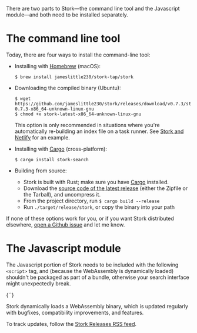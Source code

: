 
<div>

There are two parts to Stork—the command line tool and the Javascript module—and both need to be installed separately.

# The command line tool

Today, there are four ways to install the command-line tool:

- Installing with [Homebrew](https://brew.sh) (macOS):
  ```
  $ brew install jameslittle230/stork-tap/stork
  ```
- Downloading the compiled binary (Ubuntu):
  ```
  $ wget https://github.com/jameslittle230/stork/releases/download/v0.7.3/stork-0.7.3-x86_64-unknown-linux-gnu
  $ chmod +x stork-latest-x86_64-unknown-linux-gnu
  ```

  This option is only recommended in situations where you're automatically re-building an index file on a task runner. See [Stork and Netlify](/docs/stork-and-netlify) for an example.
- Installing with [Cargo](https://crates.io/crates/stork-search) (cross-platform):
  ```
  $ cargo install stork-search
  ```
- Building from source:
  - Stork is built with Rust; make sure you have [Cargo](https://github.com/rust-lang/cargo/) installed.
  - Download the [source code of the latest release](https://github.com/jameslittle230/stork/releases) (either the Zipfile or the Tarball), and uncompress it.
  - From the project directory, run `$ cargo build --release`
  - Run `./target/release/stork`, or copy the binary into your path

If none of these options work for you, or if you want Stork distributed elsewhere, [open a Github issue](https://github.com/jameslittle230/stork/issues/new) and let me know.

# The Javascript module

The Javascript portion of Stork needs to be included with the following `<script>` tag, and (because the WebAssembly is dynamically loaded) shouldn't be packaged as part of a bundle, otherwise your search interface might unexpectedly break.

<Codeblock lang="html">
  {`<script src="https://files.stork-search.net/stork.js"></script>`}
</Codeblock>

Stork dynamically loads a WebAssembly binary, which is updated regularly with bugfixes, compatibility improvements, and features.

To track updates, follow the [Stork Releases RSS feed](https://github.com/jameslittle230/stork/releases.atom).

</div>
